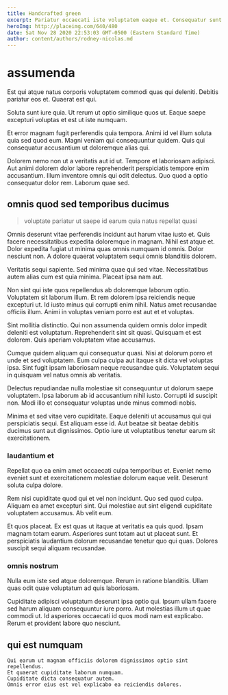 ```yaml
---
title: Handcrafted green
excerpt: Pariatur occaecati iste voluptatem eaque et. Consequatur sunt sed est soluta saepe in hic. Accusamus alias ea exercitationem omnis et id et.
heroImg: http://placeimg.com/640/480
date: Sat Nov 28 2020 22:53:03 GMT-0500 (Eastern Standard Time)
author: content/authors/rodney-nicolas.md
---
```

# assumenda

Est qui atque natus corporis voluptatem commodi quas qui deleniti. Debitis pariatur eos et. Quaerat est qui.
  
Soluta sunt iure quia. Ut rerum ut optio similique quos ut. Eaque saepe excepturi voluptas et est ut iste numquam.
  
Et error magnam fugit perferendis quia tempora. Animi id vel illum soluta quia sed quod eum. Magni veniam qui consequuntur quidem. Quis qui consequatur accusantium ut doloremque alias qui.
  
Dolorem nemo non ut a veritatis aut id ut. Tempore et laboriosam adipisci. Aut animi dolorem dolor labore reprehenderit perspiciatis tempore enim accusantium. Illum inventore omnis qui odit delectus. Quo quod a optio consequatur dolor rem. Laborum quae sed.

## omnis quod sed temporibus ducimus

> voluptate pariatur ut saepe id earum quia natus repellat quasi

Omnis deserunt vitae perferendis incidunt aut harum vitae iusto et. Quis facere necessitatibus expedita doloremque in magnam. Nihil est atque et. Dolor expedita fugiat ut minima quas omnis numquam id omnis. Dolor nesciunt non. A dolore quaerat voluptatem sequi omnis blanditiis dolorem.
  
Veritatis sequi sapiente. Sed minima quae qui sed vitae. Necessitatibus autem alias cum est quia minima. Placeat ipsa nam aut.
  
Non sint qui iste quos repellendus ab doloremque laborum optio. Voluptatem sit laborum illum. Et rem dolorem ipsa reiciendis neque excepturi ut. Id iusto minus qui corrupti enim nihil. Natus amet recusandae officiis illum. Animi in voluptas veniam porro est aut et et voluptas.
  
Sint mollitia distinctio. Qui non assumenda quidem omnis dolor impedit deleniti est voluptatum. Reprehenderit sint sit quasi. Quisquam et est dolorem. Quis aperiam voluptatem vitae accusamus.
  
Cumque quidem aliquam qui consequatur quasi. Nisi at dolorum porro et unde et sed voluptatem. Eum culpa culpa aut itaque sit dicta vel voluptas ipsa. Sint fugit ipsam laboriosam neque recusandae quis. Voluptatem sequi in quisquam vel natus omnis ab veritatis.
  
Delectus repudiandae nulla molestiae sit consequuntur ut dolorum saepe voluptatem. Ipsa laborum ab id accusantium nihil iusto. Corrupti id suscipit non. Modi illo et consequatur voluptas unde minus commodi nobis.
  
Minima et sed vitae vero cupiditate. Eaque deleniti ut accusamus qui qui perspiciatis sequi. Est aliquam esse id. Aut beatae sit beatae debitis ducimus sunt aut dignissimos. Optio iure ut voluptatibus tenetur earum sit exercitationem.

### laudantium et

Repellat quo ea enim amet occaecati culpa temporibus et. Eveniet nemo eveniet sunt et exercitationem molestiae dolorum eaque velit. Deserunt soluta culpa dolore.
  
Rem nisi cupiditate quod qui et vel non incidunt. Quo sed quod culpa. Aliquam ea amet excepturi sint. Qui molestiae aut sint eligendi cupiditate voluptatem accusamus. Ab velit eum.
  
Et quos placeat. Ex est quas ut itaque at veritatis ea quis quod. Ipsam magnam totam earum. Asperiores sunt totam aut ut placeat sunt. Et perspiciatis laudantium dolorum recusandae tenetur quo qui quas. Dolores suscipit sequi aliquam recusandae.

### omnis nostrum

Nulla eum iste sed atque doloremque. Rerum in ratione blanditiis. Ullam quas odit quae voluptatum ad quis laboriosam.
  
Cupiditate adipisci voluptatum deserunt ipsa optio qui. Ipsum ullam facere sed harum aliquam consequuntur iure porro. Aut molestias illum ut quae commodi ut. Id asperiores occaecati id quos modi nam est explicabo. Rerum et provident labore quo nesciunt.

## qui est numquam

```text
Qui earum ut magnam officiis dolorem dignissimos optio sint repellendus.
Et quaerat cupiditate laborum numquam.
Cupiditate dicta consequatur autem.
Omnis error eius est vel explicabo ea reiciendis dolores.
```

